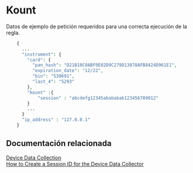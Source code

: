 # Kount

Datos de ejemplo de petición requeridos para una correcta ejecución de la regla.

```php
    {
      ...
      "instrument": {
        "card": {
          "pan_hash": "D21B10C0ABF0E02D9C279D13878AFB8424D961E1",
          "expiration_date": "12/22",
          "bin": "530691",
          "last_4": "5293"
        },
        "kount" :{
            "session" : "abcdefg12345abababab123456789012"
        }
        ...
      }
      "ip_address" : "127.0.0.1"
    }
```

## Documentación relacionada

[Device Data Collection](https://developer.kount.com/hc/en-us/articles/6731598562836-How-to-Integrate-the-Web-Client-SDK-for-Device-Data-Collection-into-Your-Website) <br/>
[How to Create a Session ID for the Device Data Collector](https://developer.kount.com/hc/en-us/articles/4411121644820-How-to-Create-a-Session-ID-for-the-Device-Data-Collector-DDC)

